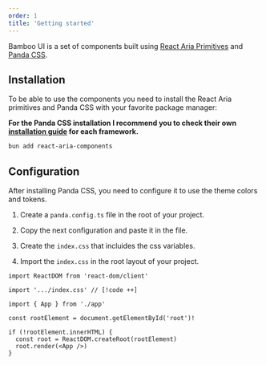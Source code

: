 ```yaml
---
order: 1
title: 'Getting started'
---
```



Bamboo UI is a set of components built using [React Aria Primitives](https://react-spectrum.adobe.com/react-aria/) and [Panda CSS](https://panda-css.com).

## Installation

To be able to use the components you need to install the React Aria primitives and Panda CSS with your favorite package manager:

**For the Panda CSS installation I recommend you to check their own [installation guide](https://panda-css.com/docs/overview/getting-started#installation) for each framework.**

```bash meta={fileName: Terminal}
bun add react-aria-components
```

## Configuration

After installing Panda CSS, you need to configure it to use the theme colors and tokens.

1. Create a `panda.config.ts` file in the root of your project.

2. Copy the next configuration and paste it in the file.

<CodeSource path="~/panda.config.ts" lang="ts" fileName="panda.config.ts" />

3. Create the `index.css` that incluides the css variables.

<CodeSource path="index.css" lang="css" fileName="index.css" />

4. Import the `index.css` in the root layout of your project.

```tsx meta={fileName: index.astro}
import ReactDOM from 'react-dom/client'

import '.../index.css' // [!code ++]

import { App } from './app'

const rootElement = document.getElementById('root')!

if (!rootElement.innerHTML) {
  const root = ReactDOM.createRoot(rootElement)
  root.render(<App />)
}
```
